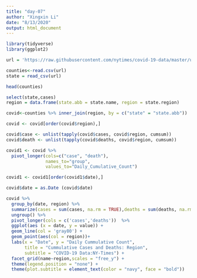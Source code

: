 ```yaml
---
title: "day-07"
author: "Xingxin Li"
date: "8/13/2020"
output: html_document
---
```


```r
library(tidyverse)
library(ggplot2)

url = 'https://raw.githubusercontent.com/nytimes/covid-19-data/master/us-counties.csv'

counties<-read.csv(url)
state = read_csv(url)

head(counties)

select(state,cases)
region = data.frame(state.abb = state.name, region = state.region)

covid<-counties %>% inner_join(region, by = c("state" = "state.abb"))

covid <- covid[order(covid$region),]

covid$case <- unlist(tapply(covid$cases, covid$region, cumsum))
covid$death <- unlist(tapply(covid$deaths, covid$region, cumsum))

covid1 <- covid %>%
  pivot_longer(cols=c("case", "death"),
               names_to="group",
               values_to="Daily_Cumulative_Count")

covid1 <- covid1[order(covid1$date),]

covid$date = as.Date (covid$date)

covid %>%
  group_by(date, region) %>%
  summarize(cases = sum(cases, na.rm = TRUE),deaths = sum(deaths, na.rm = TRUE)) %>%
  ungroup() %>%
  pivot_longer(cols = c('cases','deaths'))  %>%
  ggplot(aes (x = date, y = value)) +
  geom_line(col = 'gray80') +
  geom_point(aes(col = region))+
  labs(x = "Date", y = "Daily Cummulative Count",
       title = "Cummulative Cases and Deaths: Region",
       subtitle = "COVID-19 Data:NY-Times") +
  facet_grid(name~region,scales = "free_y") +
  theme(legend.position = "none") +
  theme(plot.subtitle = element_text(color = "navy", face = "bold"))
```
